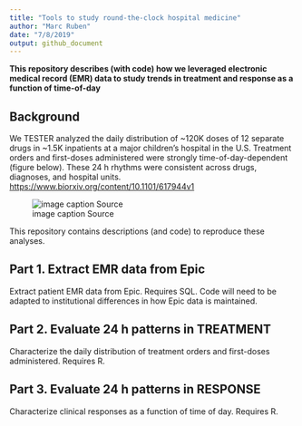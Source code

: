```yaml
---
title: "Tools to study round-the-clock hospital medicine"
author: "Marc Ruben"
date: "7/8/2019"
output: github_document
---
```


**This repository describes (with code) how we leveraged electronic medical record (EMR) data to study trends in treatment and response as a function of time-of-day**

## Background

We TESTER analyzed the daily distribution of ~120K doses of 12 separate drugs in ~1.5K inpatients at a major children’s hospital in the U.S. Treatment orders and first-doses administered were strongly time-of-day-dependent (figure below). These 24 h rhythms were consistent across drugs, diagnoses, and hospital units. <https://www.biorxiv.org/content/10.1101/617944v1>   

![image caption Source](images/GitRepo_AllDrugWheels.png)

This repository contains descriptions (and code) to reproduce these analyses.

## Part 1. Extract EMR data from Epic
Extract patient EMR data from Epic. Requires SQL. Code will need to be adapted to institutional differences in how Epic data is maintained.

## Part 2. Evaluate 24 h patterns in TREATMENT
Characterize the daily distribution of treatment orders and first-doses administered. Requires R.

## Part 3. Evaluate 24 h patterns in RESPONSE
Characterize clinical responses as a function of time of day. Requires R.